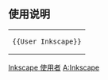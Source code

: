 {{Userbox
  |id=[[File:Inkscape Logo.svg|45px]]
  |id-c=Honeydew
  |info=這個用戶使用[[Inkscape|<span style="color:limegreen;">'''Inkscape'''</span>]]繪製[[矢量图形|<span style="color:limegreen;">-{zh-cn:矢量;zh-tw:向量;}-圖</span>]]。
  |info-c=DarkSlateGray
  |border-c=DarkSlateGray
  |info-s=9
  |info-fc=Honeydew
}}
<includeonly>[[Category:Inkscape 使用者|{{PAGENAME}}]]</includeonly>
<noinclude>
{{clear}}
== 使用说明 ==
{| style="background: transparent; float: left;"
|<pre>{{User Inkscape}}</pre>
|}
[[Category:Inkscape 使用者|Inkscape 使用者]]
[[Category:软件用户框模板|A:Inkscape]]</noinclude>